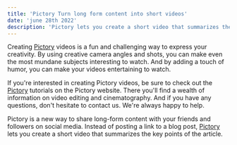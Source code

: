```yaml
---
title: 'Pictory Turn long form content into short videos'
date: 'june 28th 2022'
description: 'Pictory lets you create a short video that summarizes the key points of the article using AI bot.'
---
```


Creating [Pictory](https://cutt.ly/SKHFmIK) videos is a fun and challenging way to express your creativity. By using creative camera angles and shots, you can make even the most mundane subjects interesting to watch. And by adding a touch of humor, you can make your videos entertaining to watch.

If you're interested in creating Pictory videos, be sure to check out the [Pictory](https://cutt.ly/SKHFmIK) tutorials on the Pictory website. There you'll find a wealth of information on video editing and cinematography. And if you have any questions, don't hesitate to contact us. We're always happy to help.

Pictory is a new way to share long-form content with your friends and followers on social media. Instead of posting a link to a blog post, [Pictory](https://cutt.ly/SKHFmIK) lets you create a short video that summarizes the key points of the article.



